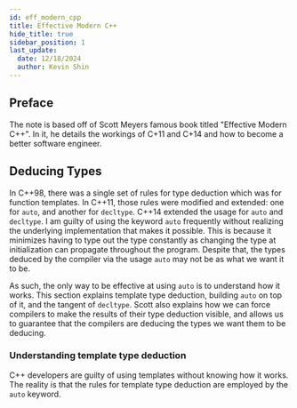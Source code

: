 ```yaml
---
id: eff_modern_cpp
title: Effective Modern C++
hide_title: true
sidebar_position: 1
last_update:
  date: 12/18/2024
  author: Kevin Shin
---
```


## Preface

The note is based off of Scott Meyers famous book titled "Effective Modern C++". In it, he details the workings of C+11 and C+14 and how to become a better software engineer.

## Deducing Types

In C++98, there was a single set of rules for type deduction which was for function templates. In C++11, those rules were modified and extended: one for `auto`, and another for `decltype`. C++14 extended the usage for `auto` and `decltype`. I am guilty of using the keyword `auto` frequently without realizing the underlying implementation that makes it possible. This is because it minimizes having to type out the type constantly as changing the type at initialization can propagate throughout the program. Despite that, the types deduced by the compiler via the usage `auto` may not be as what we want it to be.

As such, the only way to be effective at using `auto` is to understand how it works. This section explains template type deduction, building `auto` on top of it, and the tangent of `decltype`. Scott also explains how we can force compilers to make the results of their type deduction visible, and allows us to guarantee that the compilers are deducing the types we want them to be deducing.

### Understanding template type deduction

C++ developers are guilty of using templates without knowing how it works. The reality is that the rules for template type deduction are employed by the `auto` keyword.
